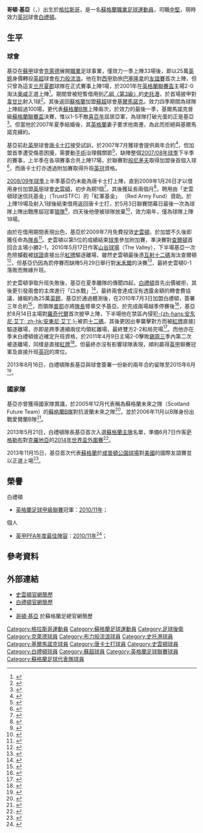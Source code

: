 {{NoteTA|G1=足球|G2=英超|G3=蘇超|G4=FAcup
|T=zh-hans:戈登·格里尔; zh-hk:哥頓·基亞;
|1=zh-hans:戈登; zh-hk:哥頓;
|2=zh-hans:格里尔; zh-hk:基亞;
}}
{{Infobox football biography 2
| playername = 哥頓·基亞<br />''Gordon Greer''
| image = [[file:Gordon_Greer.jpg|200px]]
| caption = 
| fullname = Gordon Greer
| dateofbirth = {{birth date and age|1980|12|14|df=yes}}
| cityofbirth = [[格拉斯哥|格拉斯哥]]
| countryofbirth = [[蘇格蘭|蘇格蘭]]
| height = {{height|meters=1.92}}
| position = [[後衛_(足球)|後衛]]
| currentclub = [[布莱顿足球俱乐部|白禮頓]]
| clubnumber = 3
| youthyears1 = 
| youthclubs1 = 
| years1 = 2000−2001
| clubs1 = [[克莱德足球俱乐部|克萊德]]
| caps1 = 30
| goals1 = 0
| years2 = 2001−2003
| clubs2 = [[布莱克本流浪者足球俱乐部|布力般流浪]]
| caps2 = 0 
| goals2 = 0
| years3 = 2003
| clubs3 = → [[斯托克港足球俱乐部|史托港]]
| caps3 = 5 
| goals3 = 1
| years4 = 2003−2007
| clubs4 = [[基马诺克足球俱乐部|基爾馬諾克]]
| caps4 = 107 
| goals4 = 4
| years5 = 2007−2009
| clubs5 = [[唐卡斯特流浪足球俱乐部|唐卡士打]]
| caps5 = 12 
| goals5 = 1
| years6 = 2009
| clubs6 = → [[斯温登足球俱乐部|史雲頓]] 
| caps6 = 19 
| goals6 = 1
| years7 = 2009−2010
| clubs7 = [[斯温登足球俱乐部|史雲頓]]
| caps7 = 46 
| goals7 = 1
| years8 = 2010−
| clubs8 = [[布莱顿足球俱乐部|白禮頓]]
| caps8 = 189
| goals8 = 5
| totalcaps = 
| totalgoals = 
| nationalyears1 = 2005
| nationalteam1 = [[蘇格蘭足球代表乙隊|蘇格蘭未來之隊]]
| nationalcaps1 = 1
| nationalgoals1 = 0
| nationalyears2 = 2006
| nationalteam2 = [[蘇格蘭足球代表乙隊|蘇格蘭B隊]]
| nationalcaps2 = 2
| nationalgoals2 = 0
| nationalyears3 = 2013−
| nationalteam3 = [[蘇格蘭足球代表隊|蘇格蘭]]
| nationalcaps3 = 7
| nationalgoals3 = 0
| medaltemplates = 
| club-update = 2015年4月7日 (二) 05:58 (UTC)
| nationalteam-update = 2015年4月7日 (二) 05:58 (UTC)
}}

'''哥頓·基亞'''（{{lang-en|'''Gordon Greer'''}}，{{bd|1980年|12月14日|catidx=Greer, Gordon}}）出生於[[格拉斯哥|格拉斯哥]]，是一名[[蘇格蘭|蘇格蘭]][[職業|職業]][[足球|足球]][[運動員|運動員]]，司職[[後衛_(足球)#中后卫|中堅]]，現時效力[[英冠|英冠]]球會[[布莱顿足球俱乐部|白禮頓]]。

==生平==
===球會===
基亞在[[蘇甲|蘇甲]]球會[[克莱德足球俱乐部|克萊德]]展開[[職業|職業]]足球事業，僅效力一季上陣33場後，即以25萬[[英鎊|英鎊]]身價轉投[[英超|英超]]球會[[布莱克本流浪者足球俱乐部|布力般流浪]]。他在對[[西甲|西甲]]勁旅[[巴塞隆納足球俱樂部|巴塞隆拿]]的[[友誼賽|友誼賽]]首次上陣，但只曾為這支[[兰开夏郡|兰开夏郡]]球隊在正式賽事上陣1場，於2001年在[[英格蘭聯賽盃|英格蘭聯賽盃]]主場2-0淘汰[[奥尔德姆足球俱乐部|奧咸]]正選上陣<ref>{{cite news |language=en |url=http://news.bbc.co.uk/sport2/hi/football/worthington_cup/1531294.stm |title=Blackburn 2-0 Oldham |publisher=''[[BBC_Sport|BBC Sport]]'' |date=2001-09-12 |accessdate=2011-09-27 |archive-date=2002-11-02 |archive-url=https://web.archive.org/web/20021102104525/http://news.bbc.co.uk/sport1/hi/football/worthington_cup/1531294.stm |dead-url=no }}</ref>。期間曾被短暫借用到[[英格蘭足球聯賽|乙組〈第3級〉]]的[[斯托克港足球俱乐部|史托港]]，於首場披甲對[[韦康比流浪者足球俱乐部|韋甘比]]射入1球<ref>{{cite web |language=en |url=http://news.bbc.co.uk/sport1/hi/football/eng_div_2/2898599.stm |title=Wycombe 1-4 Stockport |publisher=''[[BBC_Sport|BBC Sport]]'' |date=5 April 2003 |accessdate=11 April 2010 |archive-date=2003-06-11 |archive-url=https://web.archive.org/web/20030611155339/http://news.bbc.co.uk/sport1/hi/football/eng_div_2/2898599.stm |dead-url=no }}</ref>。其後返回[[蘇格蘭|蘇格蘭]]加盟[[蘇超|蘇超]]球會[[基马诺克足球俱乐部|基爾馬諾克]]。效力四季期間為球隊上陣超過100場，更代表[[蘇格蘭足球代表乙隊|蘇格蘭B隊]]上陣兩次，於效力的最後一季，基爾馬諾克晉級[[蘇格蘭聯賽盃|蘇格蘭聯賽盃]]決賽，惟以1-5不敵[[希伯尼安足球俱乐部|喜百年]]屈居亞軍，為球隊打破光蛋的正是基亞<ref>{{cite news |language=en |url=http://newsimg.bbc.co.uk/sport1/hi/football/scot_cups/6456647.stm |title=Kilmarnock 1-5 Hibernian |publisher=''[[BBC_Sport|BBC Sport]]'' |date=2007-03-18 |accessdate=2011-09-27 |archive-date=2021-08-02 |archive-url=https://web.archive.org/web/20210802052814/http://newsimg.bbc.co.uk/sport1/hi/football/scot_cups/6456647.stm |dead-url=no }}</ref>。但當他於2007年夏季結婚後，其[[英格蘭|英格蘭]]妻子要求他南遷，為此而拒絕與基爾馬諾克續約。

基亞前赴[[英甲|英甲]]球會[[唐卡斯特流浪足球俱乐部|唐卡士打]]接受試訓，於2007年7月獲球會提供兩年合約<ref>{{cite news |language=en |url=http://news.bbc.co.uk/sport1/hi/football/teams/d/doncaster/6903174.stm |title=Greer completes Doncaster switch |date=23 July 2007 |publisher=''[[BBC_Sport|BBC Sport]]'' |accessdate=5 January 2010 |archive-date=2007-09-16 |archive-url=https://web.archive.org/web/20070916185832/http://news.bbc.co.uk/sport1/hi/football/teams/d/doncaster/6903174.stm |dead-url=no }}</ref>，但加盟首季遭受傷患困擾，需要動[[手術|手術]]治理髖關節<ref>{{cite news |language=en |url=http://www.football.co.uk/doncaster_rovers/lengthy_absence_for_greer_259049.shtml |title=Lengthy absence for Greer |publisher=''football.co.uk'' |date=2008-01-25 |accessdate=2011-09-27 |archive-date=2008-07-25 |archive-url=https://web.archive.org/web/20080725072238/http://www.football.co.uk/doncaster_rovers/lengthy_absence_for_greer_259049.shtml |dead-url=no }}</ref>，缺陣整個[[2007年至2008年英格蘭足球甲級聯賽|2007/08年球季]]下半季的賽事，上半季在各項賽事合共上陣17場，於聯賽對[[伯恩茅斯足球俱乐部|般尼茅夫]]取得加盟後首個入球<ref>{{cite web |language=en |url=http://news.bbc.co.uk/sport1/hi/football/eng_div_2/6952741.stm |title=Doncaster 1-2 Bournemouth |publisher=''[[BBC_Sport|BBC Sport]]'' 
|date=25 August 2007 |accessdate=11 April 2010}}</ref>，而唐卡士打亦透過附加賽取得升班[[英冠|英冠]]資格。

[[2008年至2009年英格蘭足球冠軍聯賽|2008/09年球季]]上半季基亞仍未能為唐卡士打上陣，直到2009年1月26日才以借用身份加盟[[英甲|英甲]]球會[[斯温登足球俱乐部|史雲頓]]，初步為期1個<ref>{{cite news |language=en |url=http://www.swindontownfc.co.uk/page/NewsDetail/0,,10341~1532834,00.html |title=ONE, TWO, THREE, FOUR |date=26 January 2009 |publisher=[[斯温登足球俱乐部|''swindontownfc.co.uk'']] |deadurl=yes |archiveurl=https://web.archive.org/web/20111005205743/http://www.swindontownfc.co.uk/page/NewsDetail/0%2C%2C10341~1532834%2C00.html |archivedate=2011年10月5日 }}</ref>，其後獲延長兩個月<ref>{{cite news |language=en |url=http://www.swindontownfc.co.uk/page/NewsDetail/0,,10341~1567218,00.html |title=GREER SIGNS UP |date=23 February 2009 |publisher=[[斯温登足球俱乐部|''swindontownfc.co.uk'']] |deadurl=yes |archiveurl=https://web.archive.org/web/20090226140812/http://www.swindontownfc.co.uk/page/NewsDetail/0%2C%2C10341~1567218%2C00.html |archivedate=2009年2月26日 }}</ref>，聘用由「史雲頓球迷信託基金」（TrustSTFC）的「紅軍基金」 （Red Army Fund）資助。於上陣19場及射入1球後結束借用返回唐卡士打，於5月3日聯賽閉幕日最後一次為球隊上陣出戰應屆冠軍[[伍尔弗汉普顿流浪足球俱乐部|狼隊]]<ref>{{cite news |language=en |url=http://news.bbc.co.uk/sport2/hi/football/eng_div_1/8015237.stm |title=Wolves 1-0 Doncaster |publisher=''[[BBC_Sport|BBC Sport]]'' |date=2009-05-03 |accessdate=2011-09-27 |archive-date=2009-05-04 |archive-url=https://web.archive.org/web/20090504131421/http://news.bbc.co.uk/sport1/hi/football/eng_div_1/8015237.stm |dead-url=no }}</ref>，四天後他便被球隊放棄<ref>{{cite news |language=en |date=2009-05-07 |url=http://www.skysports.com/story/0,19528,11688_5294304,00.html |title=O'Driscoll wields the axe |publisher=''Sky Sports'' |accessdate=2009-05-07 |archive-date=2016-08-15 |archive-url=https://web.archive.org/web/20160815080753/http://www.skysports.com/story/0,19528,11688_5294304,00.html |dead-url=no }}</ref>，效力兩年，僅為球隊上陣18場。

由於在借用期間表現出色，基亞於2009年7月免費投效[[斯温登足球俱乐部|史雲頓]]，於加盟不久後即獲任命為[[隊長_(足球)|隊長]]<ref>{{cite web |language=en |url=http://www.thisisswindontownfc.co.uk/search/4469415.Greer_is_leader_of_the_pack/ |title=SWINDON TOWN: Greer is leader of the pack |date=2009-07-02 |work=''thisisswindontownfc.co.uk'' |accessdate=2009-07-10 |deadurl=yes |archiveurl=https://web.archive.org/web/20111007110502/http://www.thisisswindontownfc.co.uk/search/4469415.Greer_is_leader_of_the_pack/ |archivedate=2011-10-07 }}</ref>。史雲頓以第5位的成績結束[[2009年至2010年英格蘭足球甲級聯賽|球季]]參加附加賽，準決賽對[[查尔顿竞技足球俱乐部|查爾頓]]首回合主場小勝2-1，2010年5月17日作客[[山谷球場|山谷球場]]（The Valley），下半場基亞一次危險攔截被[[球證|球證]]直接出示[[紅牌|紅牌]]驅逐離場，雖然史雲頓最後憑[[互射十二碼|互射十二碼]]淘汰查爾頓<ref>{{cite news |language=en |url=http://news.bbc.co.uk/sport2/hi/football/eng_div_2/8682146.stm |title=Charlton 2-1 Swindon (agg 3-3) |publisher=''[[BBC_Sport|BBC Sport]]'' |date=2010-05-17 |accessdate=2011-09-27 |archive-date=2010-05-20 |archive-url=https://web.archive.org/web/20100520235507/http://news.bbc.co.uk/sport2/hi/football/eng_div_2/8682146.stm |dead-url=no }}</ref>，但基亞仍因為罰停賽而缺陣5月29日舉行對[[米尔沃尔足球俱乐部|米禾爾]]的決賽<ref>{{cite news |language=en |url=http://news.bbc.co.uk/sport2/hi/football/teams/s/swindon_town/8700998.stm |title=Gordon Greer absence leaves Swindon Town boss 'gutted' |publisher=''[[BBC_Sport|BBC Sport]]'' |date=2010-05-25 |accessdate=2011-09-27 |archive-date=2016-03-07 |archive-url=https://web.archive.org/web/20160307230617/http://news.bbc.co.uk/sport2/hi/football/teams/s/swindon_town/8700998.stm |dead-url=no }}</ref>，最終史雲頓0-1落敗而無緣升班。

於史雲頓爭取升班失敗後，基亞在夏季離隊的傳聞四起，[[布莱顿足球俱乐部|白禮頓]]首先出價被拒，其後更引發兩會的主席進行「口水戰」<ref>{{cite web |language=en |url=http://www.swindon-town-fc.co.uk/Person.asp?PersonID=GREERGOR |title=Player Profile:Gordon GREER |publisher=''swindon-town-fc.co.uk'' |accessdate=2011-09-27 |archive-date=2020-11-24 |archive-url=https://web.archive.org/web/20201124180652/http://www.swindon-town-fc.co.uk/Person.asp?PersonID=GREERGOR |dead-url=no }}</ref>，最終兩會達成沒有透露金額的轉會費協議，據報約為25萬[[英鎊|英鎊]]，基亞於通過體測後，在2010年7月3日加盟白禮頓，簽署三年合約<ref>{{cite news |language=en |url=http://news.bbc.co.uk/sport2/hi/football/teams/b/brighton/8772706.stm |title=Swindon Town defender Gordon Greer joins Brighton |publisher=''[[BBC_Sport|BBC Sport]]'' |date=2010-07-03 |accessdate=2011-09-26 |archive-date=2020-11-21 |archive-url=https://web.archive.org/web/20201121230434/http://news.bbc.co.uk/sport2/hi/football/teams/b/brighton/8772706.stm |dead-url=no }}</ref>，而領隊[[古斯塔沃·普耶|普耶]]亦將[[隊長_(足球)|隊長]]臂章交予基亞。於完成兩場越季停賽後<ref>{{cite news |language=en |url=http://news.bbc.co.uk/sport2/hi/football/teams/s/swindon_town/8755615.stm |title=Gordon Greer suspended for Swindon's first two games |publisher=''[[BBC_Sport|BBC Sport]]'' |date=2010-06-23 |accessdate=2011-09-27 |archive-date=2020-09-21 |archive-url=https://web.archive.org/web/20200921023434/http://news.bbc.co.uk/sport2/hi/football/teams/s/swindon_town/8755615.stm |dead-url=no }}</ref>，基亞於8月14日主場對[[罗奇代尔足球俱乐部|羅奇代爾]]首次披甲上陣，下半場他在禁區內侵犯[[安東尼·艾丁|-{zh-hans:安东尼·艾丁; zh-hk:安東尼·艾丁;}-]]被罰[[十二碼|十二碼]]，其後更因出拳襲擊對方而被[[紅牌|紅牌]]直接]驅逐離場，亦即是跨季連續兩仗均領紅離場，最終雙方2-2和局完場<ref>{{cite news |language=en |url=http://news.bbc.co.uk/sport2/hi/football/eng_div_2/8897911.stm |title=Brighton 2-2 Rochdale |publisher=''[[BBC_Sport|BBC Sport]]'' |date=2010-08-14 |accessdate=2011-09-27 |archive-date=2016-03-07 |archive-url=https://web.archive.org/web/20160307175759/http://news.bbc.co.uk/sport2/hi/football/eng_div_2/8897911.stm |dead-url=no }}</ref>。而他亦在季末白禮頓接近確定升班資格，於2011年4月9日主場2-0擊敗[[谢周三足球俱乐部|錫周三]]季內第二次被逐離場，同樣是直接[[紅牌|紅牌]]<ref>{{cite news |language=en |url=http://news.bbc.co.uk/sport2/hi/football/12945360.stm |title=Brighton 2-0 Sheff Wed |publisher=''[[BBC_Sport|BBC Sport]]'' |date=2011-04-09 |accessdate=2011-09-27 |archive-date=2011-04-11 |archive-url=https://web.archive.org/web/20110411042642/http://news.bbc.co.uk/sport2/hi/football/12945360.stm |dead-url=no }}</ref>。但最終亦沒有影響球隊表現，順利贏得[[英甲|英甲]]聯賽冠軍及直接升班[[英冠|英冠]]的席位。

2013年8月16日，白禮頓隊長基亞與球會簽署一份新的兩年合約留隊至2015年6月<ref>{{cite news |language=en |url=http://www.bbc.co.uk/sport/0/football/23725642 |title=Stephen Ward joins Brighton as Gordon Greer signs new deal |publisher=''[[BBC_Sport|BBC Sport]]'' |date=2013-08-16 |accessdate=2013-11-22 |archive-date=2013-08-19 |archive-url=https://web.archive.org/web/20130819044708/http://www.bbc.co.uk/sport/0/football/23725642 |dead-url=no }}</ref>。

===國家隊===
基亞亦曾獲得國家隊賞識，於2005年12月代表稱為蘇格蘭未來之隊（Scotland Future Team）的[[蘇格蘭足球代表乙隊|蘇格蘭B隊]]對抗波蘭未來之隊<ref name="Scotland B 2-0 Poland B">{{cite news |language=en |url=http://news.bbc.co.uk/sport1/hi/football/internationals/4505066.stm |publisher=''[[BBC_Sport|BBC Sport]]'' |title=Scotland Future 2-0 Poland Future|date=6 December 2005 | accessdate=5 January 2010}}</ref>，並於2006年11月以B隊身份出戰愛爾蘭B隊<ref name="Ireland B 0-0 Scotland B">{{cite news |language=en |url=http://news.bbc.co.uk/sport1/hi/football/internationals/6149066.stm |publisher=''[[BBC_Sport|BBC Sport]]'' |title=Rep of Ireland B 0-0 Scotland B |date=14 November 2006 |accessdate=5 January 2010 |archive-date=2019-12-11 |archive-url=https://web.archive.org/web/20191211023945/http://news.bbc.co.uk/sport1/hi/football/internationals/6149066.stm |dead-url=no }}</ref>。

2013年5月21日，白禮頓隊長基亞首次入選[[蘇格蘭足球代表隊|蘇格蘭主隊]]名單，準備6月7日作客[[萨格勒布|萨格勒布]]對[[克羅地亞國家足球隊|克羅地亞]]的[[2014年世界盃外圍賽|2014年世界盃外圍賽]]<ref>{{cite news |language=en |url=http://www1.skysports.com/football/news/11095/8725649/ |title=Gordon Greer and Leigh Griffiths have been named in the Scotland squad |publisher=''skysports.com'' |date=2013-05-21 |accessdate=2013-11-22 |archive-date=2016-04-06 |archive-url=https://web.archive.org/web/20160406032402/http://www.skysports.com/football/news/11095/8725649 |dead-url=no }}</ref>。

2013年11月15日，基亞首次代表[[蘇格蘭足球代表隊|蘇格蘭]]於[[咸普頓公園球場|咸普頓公園球場]]對[[美國國家足球隊|美國]]的國際友誼賽並以正選上場<ref>{{cite news |language=en |url=http://www.bbc.co.uk/sport/0/football/24862652 |title=Scotland 0−0 USA |publisher=''[[BBC_Sport|BBC Sport]]'' |date=2013-11-15 |accessdate=2013-11-22 |archive-date=2014-05-18 |archive-url=https://web.archive.org/web/20140518162536/http://www.bbc.co.uk/sport/0/football/24862652 |dead-url=no }}</ref>。

==榮譽==
;白禮頓
* [[英格蘭足球甲級聯賽|英格蘭足球甲級聯賽]]冠軍：[[2010年至2011年英格蘭足球甲級聯賽|2010/11年]]；

;個人
* [[英格蘭足球甲級聯賽|英甲]][[PFA年度最佳陣容|PFA年度最佳陣容]]：[[2010年至2011年英格蘭足球甲級聯賽#PFA英甲聯賽最佳陣容|2010/11年]]<ref>{{cite news |language=en |url=http://www.givemefootball.com/league-one/pfa-divisional-awards-npower-league-one |title=PFA Divisional Awards: Npower League One |date=17 April 2010 |publisher=[[英格蘭職業足球運動員協會|''givemefootball.com'']] |accessdate=18 April 2011 |deadurl=yes |archiveurl=https://web.archive.org/web/20110421072249/http://www.givemefootball.com/league-one/pfa-divisional-awards-npower-league-one |archivedate=2011年4月21日 }}</ref>；

==參考資料==
{{reflist}}

==外部連結==
*[http://www.swindon-town-fc.co.uk/Person.asp?PersonID=GREERGOR 史雲頓官網簡歷] {{Wayback|url=http://www.swindon-town-fc.co.uk/Person.asp?PersonID=GREERGOR |date=20201124180652 }}
*[https://web.archive.org/web/20110903232142/http://www.seagulls.co.uk/page/ProfilesDetail/0,,10433~17180,00.html 白禮頓官網簡歷]
*{{soccerbase|id=21376|name=哥頓·基亞}}
*[http://www.scottishfa.co.uk/football_player_profile.cfm?page=2492&playerID=27526&squadID=1 哥頓·基亞] {{Wayback|url=http://www.scottishfa.co.uk/football_player_profile.cfm?page=2492&playerID=27526&squadID=1 |date=20160410210240 }}於蘇格蘭足總官網簡歷

{{2010/11年英甲PFA年度最佳陣容}}

{{DEFAULTSORT:Greer, Gordon}}
[[Category:格拉斯哥運動員|Category:格拉斯哥運動員]]
[[Category:蘇格蘭足球運動員|Category:蘇格蘭足球運動員]]
[[Category:足球後衛|Category:足球後衛]]
[[Category:克萊德球員|Category:克萊德球員]]
[[Category:布力般流浪球員|Category:布力般流浪球員]]
[[Category:史托港球員|Category:史托港球員]]
[[Category:基爾馬諾克球員|Category:基爾馬諾克球員]]
[[Category:唐卡士打球員|Category:唐卡士打球員]]
[[Category:史雲頓球員|Category:史雲頓球員]]
[[Category:白禮頓球員|Category:白禮頓球員]]
[[Category:蘇超球員|Category:蘇超球員]]
[[Category:英格蘭足球聯賽球員|Category:英格蘭足球聯賽球員]]
[[Category:蘇格蘭足球代表隊球員|Category:蘇格蘭足球代表隊球員]]